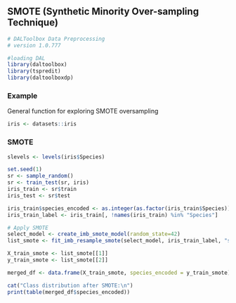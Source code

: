 ## SMOTE (Synthetic Minority Over-sampling Technique)

```r
# DALToolbox Data Preprocessing
# version 1.0.777

#loading DAL
library(daltoolbox) 
library(tspredit)
library(daltoolboxdp)
```

### Example
General function for exploring SMOTE oversampling

```r
iris <- datasets::iris
```

### SMOTE

```r
slevels <- levels(iris$Species)

set.seed(1)
sr <- sample_random()
sr <- train_test(sr, iris)
iris_train <- sr$train
iris_test <- sr$test

iris_train$species_encoded <- as.integer(as.factor(iris_train$Species))
iris_train_label <- iris_train[, !names(iris_train) %in% "Species"]

# Apply SMOTE
select_model <- create_imb_smote_model(random_state=42)
list_smote <- fit_imb_resample_smote(select_model, iris_train_label, "species_encoded")

X_train_smote <- list_smote[[1]]
y_train_smote <- list_smote[[2]]

merged_df <- data.frame(X_train_smote, species_encoded = y_train_smote)

cat("Class distribution after SMOTE:\n")
print(table(merged_df$species_encoded))
```
